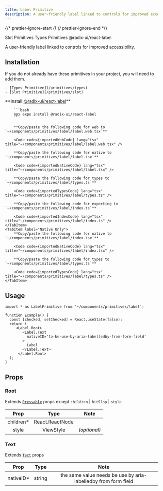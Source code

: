 ```yaml
---
title: Label Primitive
description: A user-friendly label linked to controls for improved accessibility.
---
```


{/* prettier-ignore-start */}
{/* prettier-ignore-end */}


<LinkButton href="/primitives/slot">
  Slot Primitives
</LinkButton>
<LinkButton href="/primitives/types">
  Types Primitives
</LinkButton>
<LinkButton target="_blank" href="https://www.radix-ui.com/primitives/docs/components/label">
  @radix-ui/react-label
</LinkButton>

<br />

A user-friendly label linked to controls for improved accessibility.

## Installation
<Aside title="Uses shared primitives">
    If you do not already have these primitives in your project, you will need to add them.

    - [Types Primitive](/primitives/types)
    - [Slot Primitive](/primitives/slot)

</Aside>

<Tabs>
    <TabItem label="Universal">
        **Install <a target="_blank" href="https://www.radix-ui.com/primitives/docs/components/label">@radix-ui/react-label</a>**

        ```bash
        npx expo install @radix-ui/react-label
        ```

        **Copy/paste the following code for web to  `~/components/primitives/label/label.web.tsx`**

        <Code code={importedWebCode} lang="tsx" title="~/components/primitives/label/label.web.tsx" />

        **Copy/paste the following code for native to  `~/components/primitives/label/label.tsx`**

        <Code code={importedNativeCode} lang="tsx" title="~/components/primitives/label/label.tsx" />

        **Copy/paste the following code for types to  `~/components/primitives/label/types.ts`**

        <Code code={importedTypesCode} lang="tsx" title="~/components/primitives/label/types.ts" />

        **Copy/paste the following code for exporting to  `~/components/primitives/label/index.ts`**

        <Code code={importedIndexCode} lang="tsx" title="~/components/primitives/label/index.ts" />
    </TabItem>
    <TabItem label="Native Only">
        **Copy/paste the following code for native to  `~/components/primitives/label/index.tsx`**

        <Code code={importedNativeCode} lang="tsx" title="~/components/primitives/label/index.tsx" />

        **Copy/paste the following code for types to  `~/components/primitives/label/types.ts`**

        <Code code={importedTypesCode} lang="tsx" title="~/components/primitives/label/types.ts" />
    </TabItem>
</Tabs>

## Usage

```tsx
import * as LabelPrimitive from '~/components/primitives/label';

function Example() {
  const [checked, setChecked] = React.useState(false);
  return (
     <Label.Root>
        <Label.Text
          nativeID='to-be-use-by-aria-labelledby-from-form-field'
        >
          Label
        </Label.Text>
      </Label.Root>
  );
}
```

## Props

### Root

Extends [`Pressable`](https://reactnative.dev/docs/pressable#props) props except `children` | `hitSlop` | `style`

|    Prop    |      Type       |     Note     |
| :--------: | :-------------: | :----------: |
| children\* | React.ReactNode |              |
|   style    |    ViewStyle    | _(optional)_ |

### Text

Extends [`Text`](https://reactnative.dev/docs/text#props) props

|    Prop    |  Type  |                               Note                               |
| :--------: | :----: | :--------------------------------------------------------------: |
| nativeID\* | string | the same value needs be use by aria-labelledby from form field   |

